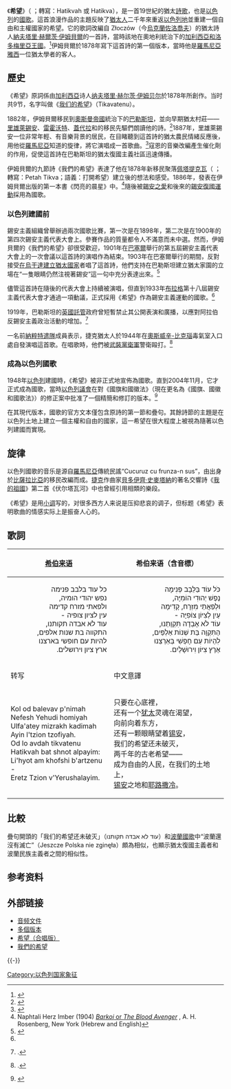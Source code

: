 {{Infobox Anthem
  | title         = <big>{{rtl-lang|he|הַתִּקְוָה}}</big>
  | chinese_title = 希望
  | image       =Cigarette_silk_depicting_Zionist_flag_(3560854953).jpg
  | caption       = [[以色列國旗|以色列國旗]]下的《希望》歌詞
  | prefix        = 国歌
  | country       = {{ISR}}
  | author        = [[纳夫塔里·赫尔茨·伊姆贝尔|纳夫塔里·赫尔茨·伊姆贝尔]]
  | lyrics_date   = 1878
  | composer      = {{link-en|薩繆爾·寇恩|Shmuel Cohen}}
  | music_date    = 1888年
  | adopted       = 1948年 (非官方)<br/>2004年 (官方)
  | sound         = Hatikvah instrumental.ogg
  | sound_title   = 演奏版
}}
《'''希望'''》（{{lang-he|הַתִּקְוָה}} {{IPA-he|hatikˈva|pron}}；轉寫：Hatikvah 或 Hatikva），是一首19世紀的猶太[[詩歌|詩歌]]，也是[[以色列|以色列]]的[[國歌|國歌]]。這首浪漫作品的主題反映了[[猶太人|猶太人]]二千年來重返[[以色列地|以色列地]]並重建一個自由和主權國家的希望。它的歌詞改編自 Złoczów（今[[烏克蘭|烏克蘭]][[佐洛喬夫|佐洛喬夫]]）的猶太詩人[[納夫塔里·赫爾茨·伊姆貝爾|納夫塔里·赫爾茨·伊姆貝爾]]的一首詩，當時該地在奧地利統治下的[[加利西亞和洛多梅里亞王國|加利西亞和洛多梅里亞王國]]。<ref name=Hatikva.JSCohenJP>{{cite news |newspaper=[[The_Jewish_Press|The Jewish Press]]|title=The Hatikva Text |date=May 1, 1998 |page=17}}</ref>伊姆貝爾於1878年寫下這首詩的第一個版本，當時他是[[羅馬尼亞|羅馬尼亞]][[雅西|雅西]]一位猶太學者的客人。

== 歷史 ==
《希望》原詞係由[[加利西亞_(中歐)|加利西亞]]诗人[[纳夫塔里·赫尔茨·伊姆贝尔|纳夫塔里·赫尔茨·伊姆贝尔]]於1878年所創作。当时共9节，名字叫做《[[我们的希望|我们的希望]]》（Tikavatenu）。

1882年，伊姆貝爾移民到[[奧斯曼帝國|奧斯曼帝國]]統治下的[[巴勒斯坦|巴勒斯坦]]，並向早期猶太村莊——[[里雄萊錫安|里雄萊錫安]]、[[雷霍沃特|雷霍沃特]]、[[蓋代拉|蓋代拉]]和{{link-en|耶素哈馬亞拉|Yesud HaMa'ala}}的移民先驅們朗讀他的詩。<ref>{{cite web |last=Tobianah |first=Vicky |title=Pianist explores Hatikva's origins |url=http://www.cjnews.com/culture/arts/pianist-explores-hatikvahs-origins |website=Canadian Jewish News |date=12 May 2012 |access-date=16 May 2017 |archive-date=2016-06-05 |archive-url=https://web.archive.org/web/20160605062111/http://www.cjnews.com/culture/arts/pianist-explores-hatikvahs-origins |dead-url=no }}</ref>1887年，里雄萊錫安一位非常年輕、有音樂背景的居民{{link-en|薩繆爾·寇恩|Shmuel Cohen}}，在目睹聽到這首詩的猶太農民情緒反應後，用他從[[羅馬尼亞|羅馬尼亞]]知道的旋律，將它演唱成一首歌曲。<ref name=Seroussi>{{cite journal |last= Seroussi |first= Edwin |author-link= Edwin Seroussi |title= Hatikvah: Conceptions, Receptions and Reflections |journal= Yuval – Studies of the Jewish Music Research Centre |publisher= Jewish Music Research Centre (JMRC), The [[Hebrew_University_of_Jerusalem|Hebrew University of Jerusalem]] |volume= IX |year= 2015 |via= JMRC website |url= https://www.jewish-music.huji.ac.il/yuval/22482 |access-date= 6 January 2021 |archive-date= 2021-12-31 |archive-url= https://web.archive.org/web/20211231181614/https://www.jewish-music.huji.ac.il/yuval/22482 |dead-url= no }}</ref>寇恩的音樂改編產生催化劑的作用，促使這首詩在巴勒斯坦的猶太復國主義社區迅速傳播。

伊姆貝爾的九節詩《我們的希望》表達了他在1878年新移民聚落[[佩塔提克瓦|佩塔提克瓦]]（{{lang-he|פֶּתַח תִּקְוָה}} {{IPA-he|ˌpe.taχ ˈtik.va|IPA}}；轉寫：Petah Tikva；語義：打開希望）建立後的想法和感受。1886年，發表在伊姆貝爾出版的第一本書《閃亮的晨星》中。<ref>Naphtali Herz Imber (1904) [https://books.google.com/books?id=4Xs_AAAAYAAJ ''Barkoi'' or ''The Blood Avenger''] {{Wayback|url=https://books.google.com/books?id=4Xs_AAAAYAAJ |date=20211231181543 }}, A. H. Rosenberg, New York (Hebrew and English)</ref>隨後被[[錫安之愛|錫安之愛]]和後來的[[錫安主義|錫安復國運動]]採用為國歌。

===以色列建國前 ===
錫安主義組織曾舉辦過兩次國歌比賽，第一次是在1898年，第二次是在1900年的第四次錫安主義代表大會上。參賽作品的質量都令人不滿意而未中選。然而，伊姆貝爾的《我們的希望》卻很受歡迎，1901年在[[巴塞爾|巴塞爾]]舉行的第五屆錫安主義代表大會上的一次會議以這首詩的演唱作為結束。1903年在巴塞爾舉行的{{link-en|第六屆錫安主義代表大會|Sixth Zionist Congress}}期間，反對接受[[英屬烏干達計劃|在烏干達建立猶太國家]]者唱了這首詩，他們支持在巴勒斯坦建立猶太家園的立場在“一隻眼睛仍然注視著錫安”這一句中充分表達出來。<ref name=JMRC>{{cite web | title=Hatikvah: Conceptions, Receptions and Reflections | website=Jewish Music Research Centre | publisher=Hebrew University of Jerusalem | date=1 Dec 2009 | url=https://www.jewish-music.huji.ac.il/he/node/22482#1 | access-date=20 Dec 2020 | archive-date=2022-01-19 | archive-url=https://web.archive.org/web/20220119213816/https://www.jewish-music.huji.ac.il/he/node/22482#1 | dead-url=no }}</ref>

儘管這首詩在隨後的代表大會上持續被演唱，但直到1933年[[布拉格|布拉格]]第十八屆錫安主義代表大會才通過一項動議，正式採用《希望》作為錫安主義運動的國歌。<ref name=JMRC/>

1919年，巴勒斯坦的[[巴勒斯坦託管地|英國託管]]政府曾短暫禁止其公開表演和廣播，以應對阿拉伯反錫安主義政治活動的增加。<ref>{{Citation |last=Morris |first=B |year=1999 |url=https://books.google.com/books?id=jGtVsBne7PgC&q=anthem&pg=PA90 |title=Righteous Victims: A History of the Zionist–Arab Conflict, 1881–1999 |publisher=Knopf |isbn=9780307788054 |accessdate=2021-12-31 |archive-date=2021-12-31 |archive-url=https://web.archive.org/web/20211231181543/https://books.google.com/books?id=jGtVsBne7PgC&q=anthem&pg=PA90 |dead-url=no }}.</ref>

一名前[[特遣隊_(納粹德國)|納粹特遣隊]]成員表示，捷克猶太人於1944年在[[奧斯威辛-比克瑙|奧斯威辛-比克瑙]]毒氣室入口處自發演唱這首歌。在唱歌時，他們被[[武裝黨衛軍|武裝黨衛軍]]警衛毆打。<ref>{{Citation |first=Shirli |last=Gilbert |title=Music in the Holocaust: Confronting Life in the Nazi Ghettos and Camps |page=154}}.</ref>

===成為以色列國歌===
1948年[[以色列|以色列]]建國時，《希望》被非正式地宣佈為國歌。直到2004年11月，它才正式成為國歌，當時[[以色列議會|以色列議會]]在對《國旗和國徽法》（現在更名為《國旗、國徽和國歌法》）的修正案中批准了一個精簡和修訂的版本。<ref>{{cite web | last=Ben Zion | first=Ilan | title=How an unwieldy romantic poem and a Romanian folk song combined to produce 'Hatikva' | website=The Times of Israel | date=16 Apr 2013 | url=http://www.timesofisrael.com/how-an-unwieldy-romantic-poem-and-a-romanian-folk-song-combined-to-produce-hatikva/ | access-date=20 Dec 2020 | archive-date=2017-08-21 | archive-url=https://web.archive.org/web/20170821050841/http://www.timesofisrael.com/how-an-unwieldy-romantic-poem-and-a-romanian-folk-song-combined-to-produce-hatikva/ | dead-url=no }}</ref>

在其現代版本，國歌的官方文本僅包含原詩的第一節和疊句。其餘詩節的主題是在以色列土地上建立一個主權和自由的國家，這一希望在很大程度上被視為隨著以色列建國而實現。

==旋律==
以色列國歌的音乐是源自[[羅馬尼亞|羅馬尼亞]]傳統民謠“Cucuruz cu frunza-n sus”，由出身於[[比薩拉比亞|比薩拉比亞]]的移民{{link-en|薩繆爾·寇恩|Shmuel Cohen}}改編而成。[[捷克|捷克]]作曲家[[貝多伊齊·史麥塔納|貝多伊齊·史麥塔納]]的著名交響詩《[[我的祖國_(斯美塔那)|我的祖國]]》第二首《伏尔塔瓦河》中也曾經引用相類的樂段。

《希望》是用[[小调|小调]]写的，对很多西方人来说是压抑悲哀的调子，但标题《希望》表明歌曲的情感实际上是振奋人心的。

== 歌詞 ==
{| style="text-align:center"
|-
! [[希伯来语|希伯来语]] 
! 希伯来语（含音標）
|-
|lang=he style="direction:rtl"|
כל עוד בלבב פנימה<br>
נפש יהודי הומיה,<br>
ולפאתי מזרח קדימה<br>
עין לציון צופיה -<br>

עוד לא אבדה תקותנו,<br>
התקווה בת שנות אלפים,<br>
להיות עם חופשי בארצנו<br>
ארץ ציון וירושלים.
|lang=he style="direction:rtl"|
כֹּל עוֹד בַּלֵּבָב פְּנִימָה<br>
נֶפֶשׁ יְהוּדִי הוֹמִיָּה,<br>
וּלְפַאֲתֵי מִזְרָח, קָדִימָה<br>
עַיִן לְצִיּוֹן צוֹפִיָּה -<br>

עוֹד לֹא אָבְדָה תִּקְוָתֵנוּ,<br>
הַתִּקְוָה בַּת שְׁנוֹת אַלְפַּיִם,<br>
לִהְיוֹת עַם חָפְשִׁי בְּאַרְצֵנוּ<br>
אֶרֶץ צִיּוֹן וִירוּשָׁלַיִם.

|-
! 转写 
! 中文意譯
|-
|
Kol od balevav p'nimah<br>
Nefesh Yehudi homiyah<br>
Ulfa'atey mizrakh kadimah<br>
Ayin l'tzion tzofiyah.<br>

Od lo avdah tikvatenu<br>
Hatikvah bat shnot alpayim:<br>
Li'hyot am khofshi b'artzenu -<br>
Eretz Tzion v'Yerushalayim.
|
只要在心底裡，<br>
还有一个[[犹太人|犹太]]灵魂在渴望，<br>
向前向着东方，<br>
还有一颗眼睛望着[[锡安|锡安]]，<br>

我们的希望还未破灭，<br>
两千年的古老希望——<br>
成为自由的人民，在我们的土地上，<br>
[[锡安|锡安]]之地和[[耶路撒冷|耶路撒冷]]。
|}

== 比較 ==
疊句開頭的「我们的希望还未破灭」（עוד לא אבדה תקותנו）和[[波蘭沒有滅亡|波蘭國歌]]中“波蘭還沒有滅亡”（Jeszcze Polska nie zginęła）頗為相似，也顯示猶太復國主義者和波蘭民族主義者之間的相似性。

== 参考资料 ==
{{reflist}}
== 外部链接 ==
* [https://web.archive.org/web/20170820201416/https://www.science.co.il/israel/Anthem.php 音频文件]
* [http://abu-liberal.livejournal.com/435183.html 多個版本] {{Wayback|url=http://abu-liberal.livejournal.com/435183.html |date=20200408082127 }}
* [http://www.youtube.com/watch?v=wWhCIUvnhIg&mode=related&search= 希望（合唱版）] {{Wayback|url=http://www.youtube.com/watch?v=wWhCIUvnhIg&mode=related&search= |date=20200408082114 }}
* [https://www.youtube.com/watch?v=xr6HcOeoZI0 我們的希望] {{Wayback|url=https://www.youtube.com/watch?v=xr6HcOeoZI0 |date=20200408082116 }}

{{-}}
{{亞洲各国家和地區国歌}}


[[Category:以色列国家象征|Category:以色列国家象征]]